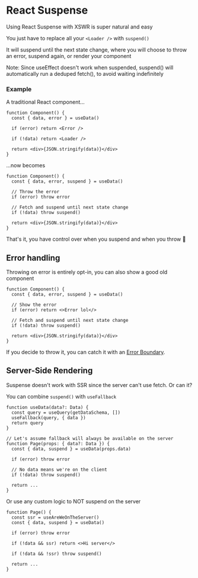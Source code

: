 # React Suspense

Using React Suspense with XSWR is super natural and easy

You just have to replace all your `<Loader />` with `suspend()`

It will suspend until the next state change, where you will choose to throw an error, suspend again, or render your component

Note: Since useEffect doesn't work when suspended, suspend() will automatically run a deduped fetch(), to avoid waiting indefinitely

### Example

A traditional React component...

```tsx
function Component() {
  const { data, error } = useData()

  if (error) return <Error />

  if (!data) return <Loader />

  return <div>{JSON.stringify(data)}</div>
}
```

...now becomes

```tsx
function Component() {
  const { data, error, suspend } = useData()

  // Throw the error
  if (error) throw error

  // Fetch and suspend until next state change
  if (!data) throw suspend()

  return <div>{JSON.stringify(data)}</div>
}
```

That's it, you have control over when you suspend and when you throw 🚀

## Error handling

Throwing on error is entirely opt-in, you can also show a good old component

```tsx
function Component() {
  const { data, error, suspend } = useData()

  // Show the error
  if (error) return <>Error lol</>

  // Fetch and suspend until next state change
  if (!data) throw suspend()

  return <div>{JSON.stringify(data)}</div>
}
```

If you decide to throw it, you can catch it with an [Error Boundary](https://reactjs.org/docs/error-boundaries.html#gatsby-focus-wrapper).

## Server-Side Rendering

Suspense doesn't work with SSR since the server can't use fetch. Or can it?

You can combine `suspend()` with `useFallback`

```tsx
function useData(data?: Data) {
  const query = useQuery(getDataSchema, [])
  useFallback(query, { data })
  return query
}

// Let's assume fallback will always be available on the server
function Page(props: { data?: Data }) {
  const { data, suspend } = useData(props.data)

  if (error) throw error

  // No data means we're on the client
  if (!data) throw suspend()

  return ...
}
```

Or use any custom logic to NOT suspend on the server

```tsx
function Page() {
  const ssr = useAreWeOnTheServer()
  const { data, suspend } = useData()

  if (error) throw error

  if (!data && ssr) return <>Hi server</>

  if (!data && !ssr) throw suspend()

  return ...
}
```